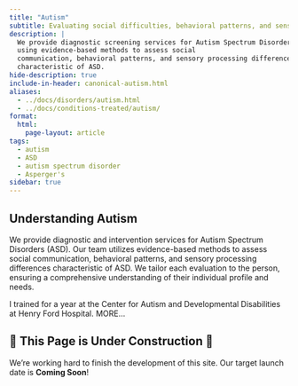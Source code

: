 ```yaml
---
title: "Autism"
subtitle: Evaluating social difficulties, behavioral patterns, and sensory processing differences characteristic of autism spectrum disorders
description: |
  We provide diagnostic screening services for Autism Spectrum Disorders (ASD)
  using evidence-based methods to assess social
  communication, behavioral patterns, and sensory processing differences
  characteristic of ASD.
hide-description: true
include-in-header: canonical-autism.html
aliases:
  - ../docs/disorders/autism.html
  - ../docs/conditions-treated/autism/
format:
  html:
    page-layout: article
tags:
  - autism
  - ASD
  - autism spectrum disorder
  - Asperger's
sidebar: true
---
```


## Understanding Autism

We provide diagnostic and intervention services for Autism Spectrum Disorders
(ASD). Our team utilizes evidence-based methods to assess social communication,
behavioral patterns, and sensory processing differences characteristic of ASD.
We tailor each evaluation to the person, ensuring a comprehensive understanding
of their individual profile and needs.

I trained for a year at the Center for Autism and Developmental Disabilities at
Henry Ford Hospital. MORE...

## 🚧 This Page is Under Construction 🚧

We're working hard to finish the development of this site. Our target launch
date is **Coming Soon**!

